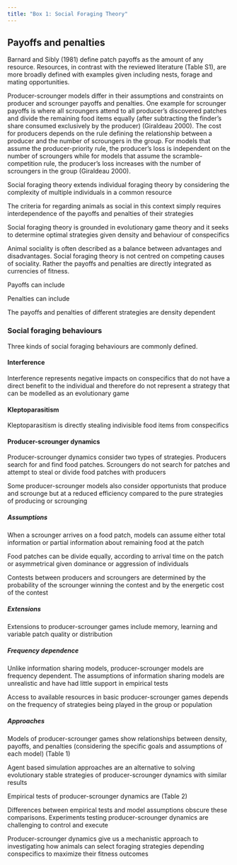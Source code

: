 ```yaml
---
title: "Box 1: Social Foraging Theory"
---
```


## Payoffs and penalties

Barnard and Sibly (1981) define patch payoffs as the amount of any resource. Resources, in contrast with the reviewed literature (Table S1), are more broadly defined with examples given including nests, forage and mating opportunities. 

Producer-scrounger models differ in their assumptions and constraints on producer and scrounger payoffs and penalties. One example for scrounger payoffs is where all scroungers attend to all producer's discovered patches and divide the remaining food items equally (after subtracting the finder's share consumed exclusively by the producer) (Giraldeau 2000). The cost for producers depends on the rule defining the relationship between a producer and the number of scroungers in the group. For models that assume the producer-priority rule, the producer's loss is independent on the number of scroungers while for models that assume the scramble-competition rule, the producer's loss increases with the number of scroungers in the group (Giraldeau 2000).


<!--
Social foraging box:
Broad introduction that overviews how social foraging extends individual foraging
and why this is necessary

Types of social foraging behaviours: interference, kleptoparasitism, p-s

Types of relationships: altruism etc

Types of models: information sharing, p-s, simulations, ESS, etc

-->


Social foraging theory extends individual foraging theory by considering
the complexity of multiple individuals in a common resource

The criteria for regarding animals as social in this context simply
requires interdependence of the payoffs and penalties of their strategies

Social foraging theory is grounded in evolutionary game theory and it seeks to 
determine optimal strategies given density and behaviour of conspecifics

Animal sociality is often described as a balance between advantages and disadvantages. 
Social foraging theory is not centred on competing causes of sociality. Rather
the payoffs and penalties are directly integrated as currencies of fitness. 

Payoffs can include

Penalties can include

The payoffs and penalties of different strategies are density dependent

### Social foraging behaviours 

Three kinds of social foraging behaviours are commonly defined.  

#### Interference

Interference represents negative impacts on conspecifics that do not
have a direct benefit to the individual and therefore do not represent 
a strategy that can be modelled as an evolutionary game

#### Kleptoparasitism
Kleptoparasitism is directly stealing indivisible food items from conspecifics


#### Producer-scrounger dynamics
Producer-scrounger dynamics consider two types of strategies. Producers search
for and find food patches. Scroungers do not search for patches and attempt
to steal or divide food patches with producers

Some producer-scrounger models also consider opportunists that produce and 
scrounge but at a reduced efficiency compared to the pure strategies of 
producing or scrounging

##### Assumptions

When a scrounger arrives on a food patch, models can assume either 
total information or partial information about remaining food at the patch

Food patches can be divide equally, according to arrival time on the patch 
or asymmetrical given dominance or aggression of individuals

Contests between producers and scroungers are determined by the probability 
of the scrounger winning the contest and by the energetic cost of the contest

##### Extensions

Extensions to producer-scrounger games include memory, learning and variable
patch quality or distribution 
<!-- distribution https://pubmed.ncbi.nlm.nih.gov/19501599/ -->


##### Frequency dependence

Unlike information sharing models, producer-scrounger models are 
frequency dependent. The assumptions of information sharing models are 
unrealistic and have had little support in empirical tests

Access to available resources in basic producer-scrounger games depends on 
the frequency of strategies being played in the group or population

<!--At low density, scrounging is disfavored
due to low overall number of producers. At high density, scrounging becomes more
favorable given more opportunities to scrounge from producers. The inverse
is true for producers where high density is disfavored given lower available
empty patches in the environment. 
-->

##### Approaches
<!-- optimization methods --> 
Models of producer-scrounger games show relationships between density, 
payoffs, and penalties (considering the specific goals and assumptions of 
each model) (Table 1)

Agent based simulation approaches are an alternative to solving evolutionary
stable strategies of producer-scrounger dynamics with similar results

Empirical tests of producer-scrounger dynamics are (Table 2)
<!-- diverse and support models or not diverse and somewhat disagree.. 
body size https://link.springer.com/article/10.1007/s12080-018-0375-2
-->

Differences between empirical tests and model assumptions obscure these comparisons.
Experiments testing producer-scrounger dynamics are challenging to 
control and execute

Producer-scrounger dynamics give us a mechanistic approach to investigating
how animals can select foraging strategies depending conspecifics to maximize 
their fitness outcomes
